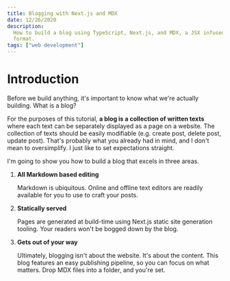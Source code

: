 ```yaml
---
title: Blogging with Next.js and MDX
date: 12/26/2020
description:
  How to build a blog using TypeScript, Next.js, and MDX, a JSX infused markdown
  format.
tags: ["web development"]
---
```


# Introduction

Before we build anything, it's important to know what we're actually building.
What is a blog?

For the purposes of this tutorial, **a blog is a collection of written texts**
where each text can be separately displayed as a page on a website. The
collection of texts should be easily modifiable (e.g. create post, delete post,
update post). That's probably what you already had in mind, and I don't mean to
oversimplify. I just like to set expectations straight.

I'm going to show you how to build a blog that excels in three areas.

1.  **All Markdown based editing**

    Markdown is ubiquitous. Online and offline text editors are readily
    available for you to use to craft your posts.

2.  **Statically served**

    Pages are generated at build-time using Next.js static site generation
    tooling. Your readers won't be bogged down by the blog.

3.  **Gets out of your way**

    Ultimately, blogging isn't about the website. It's about the content. This
    blog features an easy publishing pipeline, so you can focus on what matters.
    Drop MDX files into a folder, and you're set.
